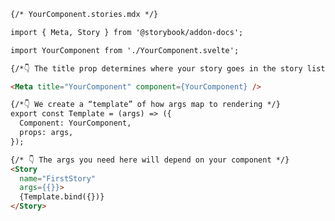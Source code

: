 ```md
{/* YourComponent.stories.mdx */}

import { Meta, Story } from '@storybook/addon-docs';

import YourComponent from './YourComponent.svelte';

{/*👇 The title prop determines where your story goes in the story list */}

<Meta title="YourComponent" component={YourComponent} />

{/*👇 We create a “template” of how args map to rendering */}
export const Template = (args) => ({
  Component: YourComponent,
  props: args,
});

{/* 👇 The args you need here will depend on your component */}
<Story
  name="FirstStory"
  args={{}}>
  {Template.bind({})}
</Story>
```